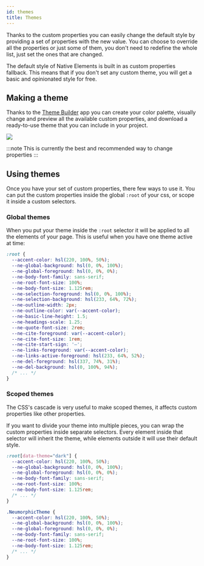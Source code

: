 ```yaml
---
id: themes
title: Themes
---
```


Thanks to the custom properties you can easily change the default style by providing a set of properties with the new value. You can choose to override all the properties or just some of them, you don't need to redefine the whole list, just set the ones that are changed.

The default style of Native Elements is built in as custom properties fallback. This means that if you don't set any custom theme, you will get a basic and opinionated style for free.

## Making a theme

Thanks to the <a href="https://app.native-elements.dev/" rel="noopener" target="_blank">Theme Builder</a> app you can create your color palette, visually change and preview all the available custom properties, and download a ready-to-use theme that you can include in your project.

<a href="https://app.native-elements.dev/" data-hide-icon rel="noopener" target="_blank"><img src="/img/tb.png" /></a>

<Spacer height="40px" />

:::note
This is currently the best and recommended way to change properties
:::

## Using themes

Once you have your set of custom properties, there few ways to use it. You can put the custom properties inside the global `:root` of your css, or scope it inside a custom selectors.

### Global themes

When you put your theme inside the `:root` selector it will be applied to all the elements of your page. This is useful when you have one theme active at time:

```css title="app.css"
:root {
  --accent-color: hsl(220, 100%, 50%);
  --ne-global-background: hsl(0, 0%, 100%);
  --ne-global-foreground: hsl(0, 0%, 0%);
  --ne-body-font-family: sans-serif;
  --ne-root-font-size: 100%;
  --ne-body-font-size: 1.125rem;
  --ne-selection-foreground: hsl(0, 0%, 100%);
  --ne-selection-background: hsl(233, 64%, 72%);
  --ne-outline-width: 2px;
  --ne-outline-color: var(--accent-color);
  --ne-basic-line-height: 1.5;
  --ne-headings-scale: 1.25;
  --ne-quote-font-size: 2rem;
  --ne-cite-foreground: var(--accent-color);
  --ne-cite-font-size: 1rem;
  --ne-cite-start-sign: '—';
  --ne-links-foreground: var(--accent-color);
  --ne-links-active-foreground: hsl(233, 64%, 52%);
  --ne-del-foreground: hsl(337, 74%, 31%);
  --ne-del-background: hsl(0, 100%, 94%);
  /* ... */
}
```


### Scoped themes

The CSS's cascade is very useful to make scoped themes, it affects custom properties like other properties.

If you want to divide your theme into multiple pieces, you can wrap the custom properties inside separate selectors. Every element inside that selector will inherit the theme, while elements outside it will use their default style.

```css title="dark-theme.css"
:root[data-theme="dark"] {
  --accent-color: hsl(220, 100%, 50%);
  --ne-global-background: hsl(0, 0%, 100%);
  --ne-global-foreground: hsl(0, 0%, 0%);
  --ne-body-font-family: sans-serif;
  --ne-root-font-size: 100%;
  --ne-body-font-size: 1.125rem;
  /* ... */
}
```

```css title="app.css"
.NeumorphicTheme {
  --accent-color: hsl(220, 100%, 50%);
  --ne-global-background: hsl(0, 0%, 100%);
  --ne-global-foreground: hsl(0, 0%, 0%);
  --ne-body-font-family: sans-serif;
  --ne-root-font-size: 100%;
  --ne-body-font-size: 1.125rem;
  /* ... */
}
```
